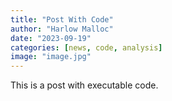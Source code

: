 ```yaml
---
title: "Post With Code"
author: "Harlow Malloc"
date: "2023-09-19"
categories: [news, code, analysis]
image: "image.jpg"
---
```


This is a post with executable code.
